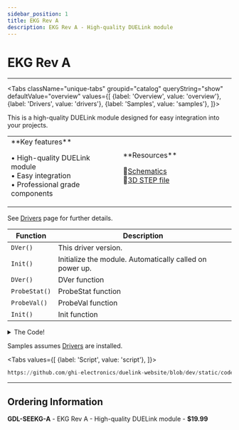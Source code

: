 ```yaml
---
sidebar_position: 1
title: EKG Rev A
description: EKG Rev A - High-quality DUELink module
---
```



# EKG Rev A

<ProductImageSelector 
  partNumber="seekg-a"
  productName="EKG Rev A"
/>

---

<Tabs className="unique-tabs" groupid="catalog" queryString="show" defaultValue="overview"
  values={[
    {label: 'Overview', value: 'overview'},
    {label: 'Drivers', value: 'drivers'},
    {label: 'Samples', value: 'samples'},
  ]}>

<TabItem value="overview">

This is a high-quality DUELink module designed for easy integration into your projects.

<table><td width='50%'>
**Key features**

• High-quality DUELink module<br/>
• Easy integration<br/>
• Professional grade components<br/>

</td><td width='50%'>
**Resources**
 
📄[Schematics](/sch/seekg-a.pdf)<br/>
🔩[3D STEP file](/3d/seekg-a.step)<br/>

</td></table>

</TabItem>

<TabItem value="drivers">

See [Drivers](../../engine/drivers) page for further details.

| Function | Description |
| --- | --- |
| `DVer()` | This driver version. |
| `Init()` | Initialize the module. Automatically called on power up. |
| `DVer()` | DVer function |
| `ProbeStat()` | ProbeStat function |
| `ProbeVal()` | ProbeVal function |
| `Init()` | Init function |

<details>
  <summary>The Code!</summary>

```py reference title="EKG Rev A Driver"
https://github.com/ghi-electronics/duelink-website/blob/dev/static/code/drivers/sensor/ekg.due
```

</details>

</TabItem>

<TabItem value="samples">

Samples assumes [Drivers](../../engine/drivers) are installed.

<Tabs
  values={[
    {label: 'Script', value: 'script'},
  ]}>

<TabItem value="script">

```py reference title="Script Sample"
https://github.com/ghi-electronics/duelink-website/blob/dev/static/code/samples/script/sensor/ekg.txt
```
</TabItem>

</Tabs>

</TabItem>

</Tabs>

---

## Ordering Information

**GDL-SEEKG-A** - EKG Rev A - High-quality DUELink module - **$19.99**
